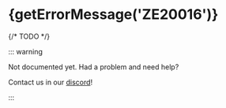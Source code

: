 
# {getErrorMessage('ZE20016')}

<ErrorInfo code="ZE20016" terminal />

{/* TODO */}

::: warning

Not documented yet. Had a problem and need help?

Contact us in our [discord](https://zephyr-cloud.io/discord)!

:::
